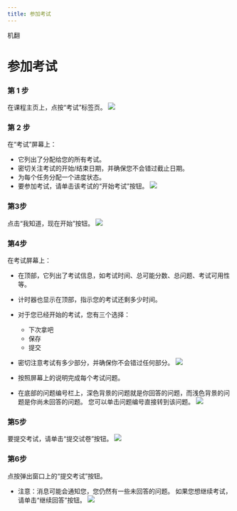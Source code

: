 ```yaml
--- 
title: 参加考试
---
```


机翻
# 参加考试

 ### 第 1 步 
 在课程主页上，点按“考试”标签页。
![](/img/ulearning/student/exam01.png)

 ### 第 2 步 
 在“考试”屏幕上： 
 - 它列出了分配给您的所有考试。 
 - 密切关注考试的开始/结束日期，并确保您不会错过截止日期。 
 - 为每个任务分配一个进度状态。 
 - 要参加考试，请单击该考试的“开始考试”按钮。
![](/img/ulearning/student/exam02.png)

 ### 第3步 
 点击“我知道，现在开始”按钮。
![](/img/ulearning/student/exam03.png)

### 第4步 
在考试屏幕上： 
 - 在顶部，它列出了考试信息，如考试时间、总可能分数、总问题、考试可用性等。 
 - 计时器也显示在顶部，指示您的考试还剩多少时间。 
 - 对于您已经开始的考试，您有三个选择： 
     - 下次拿吧 
     - 保存 
     - 提交 
 - 密切注意考试有多少部分，并确保你不会错过任何部分。
![](/img/ulearning/student/exam04.png)

- 按照屏幕上的说明完成每个考试问题。 
- 在底部的问题编号栏上，深色背景的问题就是你回答的问题，而浅色背景的问题是你尚未回答的问题。 您可以单击问题编号直接转到该问题。
![](/img/ulearning/student/exam05.png)

 ###  第5步 
 要提交考试，请单击“提交试卷”按钮。
![](/img/ulearning/student/exam06.png)


 ### 第6步 
 点按弹出窗口上的“提交考试”按钮。 
 - 注意：消息可能会通知您，您仍然有一些未回答的问题。 如果您想继续考试，请单击“继续回答”按钮。
![](/img/ulearning/student/exam07.png)